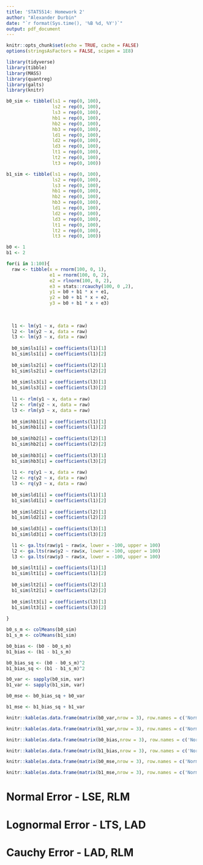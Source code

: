 ```yaml
---
title: 'STAT5514: Homework 2'
author: "Alexander Durbin"
date: "`r format(Sys.time(), '%B %d, %Y')`"
output: pdf_document
---
```


```r
knitr::opts_chunk$set(echo = TRUE, cache = FALSE)
options(stringsAsFactors = FALSE, scipen = 1E8)
```

```r

library(tidyverse)
library(tibble)
library(MASS)
library(quantreg)
library(galts)
library(knitr)

```

```r

b0_sim <- tibble(ls1 = rep(0, 100),
                 ls2 = rep(0, 100),
                 ls3 = rep(0, 100),
                 hb1 = rep(0, 100),
                 hb2 = rep(0, 100),
                 hb3 = rep(0, 100),
                 ld1 = rep(0, 100),
                 ld2 = rep(0, 100),
                 ld3 = rep(0, 100),
                 lt1 = rep(0, 100),
                 lt2 = rep(0, 100),
                 lt3 = rep(0, 100))

b1_sim <- tibble(ls1 = rep(0, 100),
                 ls2 = rep(0, 100),
                 ls3 = rep(0, 100),
                 hb1 = rep(0, 100),
                 hb2 = rep(0, 100),
                 hb3 = rep(0, 100),
                 ld1 = rep(0, 100),
                 ld2 = rep(0, 100),
                 ld3 = rep(0, 100),
                 lt1 = rep(0, 100),
                 lt2 = rep(0, 100),
                 lt3 = rep(0, 100))

b0 <- 1
b1 <- 2

for(i in 1:100){
  raw <- tibble(x = rnorm(100, 0, 1), 
                e1 = rnorm(100, 0, 2),
                e2 = rlnorm(100, 0, 2),
                e3 = stats::rcauchy(100, 0 ,2),
                y1 = b0 + b1 * x + e1,
                y2 = b0 + b1 * x + e2,
                y3 = b0 + b1 * x + e3)
  
  
  
  l1 <- lm(y1 ~ x, data = raw)
  l2 <- lm(y2 ~ x, data = raw)
  l3 <- lm(y3 ~ x, data = raw)
  
  b0_sim$ls1[i] = coefficients(l1)[1]
  b1_sim$ls1[i] = coefficients(l1)[2]
  
  b0_sim$ls2[i] = coefficients(l2)[1]
  b1_sim$ls2[i] = coefficients(l2)[2]
  
  b0_sim$ls3[i] = coefficients(l3)[1]
  b1_sim$ls3[i] = coefficients(l3)[2]
  
  l1 <- rlm(y1 ~ x, data = raw)
  l2 <- rlm(y2 ~ x, data = raw)
  l3 <- rlm(y3 ~ x, data = raw)
  
  b0_sim$hb1[i] = coefficients(l1)[1]
  b1_sim$hb1[i] = coefficients(l1)[2]
  
  b0_sim$hb2[i] = coefficients(l2)[1]
  b1_sim$hb2[i] = coefficients(l2)[2]
  
  b0_sim$hb3[i] = coefficients(l3)[1]
  b1_sim$hb3[i] = coefficients(l3)[2]
  
  l1 <- rq(y1 ~ x, data = raw)
  l2 <- rq(y2 ~ x, data = raw)
  l3 <- rq(y3 ~ x, data = raw)
  
  b0_sim$ld1[i] = coefficients(l1)[1]
  b1_sim$ld1[i] = coefficients(l1)[2]
  
  b0_sim$ld2[i] = coefficients(l2)[1]
  b1_sim$ld2[i] = coefficients(l2)[2]
  
  b0_sim$ld3[i] = coefficients(l3)[1]
  b1_sim$ld3[i] = coefficients(l3)[2]

  l1 <- ga.lts(raw$y1 ~ raw$x, lower = -100, upper = 100)
  l2 <- ga.lts(raw$y2 ~ raw$x, lower = -100, upper = 100)
  l3 <- ga.lts(raw$y3 ~ raw$x, lower = -100, upper = 100)
  
  b0_sim$lt1[i] = coefficients(l1)[1]
  b1_sim$lt1[i] = coefficients(l1)[2]
  
  b0_sim$lt2[i] = coefficients(l2)[1]
  b1_sim$lt2[i] = coefficients(l2)[2]
  
  b0_sim$lt3[i] = coefficients(l3)[1]
  b1_sim$lt3[i] = coefficients(l3)[2]
 
}


```


```r

b0_s_m <- colMeans(b0_sim)
b1_s_m <- colMeans(b1_sim)

b0_bias <- (b0 - b0_s_m)
b1_bias <- (b1 - b1_s_m)

b0_bias_sq <- (b0 - b0_s_m)^2
b1_bias_sq <- (b1 - b1_s_m)^2

b0_var <- sapply(b0_sim, var)
b1_var <- sapply(b1_sim, var)

b0_mse <- b0_bias_sq + b0_var

b1_mse <- b1_bias_sq + b1_var
```

```r

knitr::kable(as.data.frame(matrix(b0_var,nrow = 3), row.names = c('Normal', 'Lognormal', 'Cauchy')), col.names = c('LSE', 'RLM', 'LAD', 'LTS'), caption = 'Variance of intercept estimates.')

knitr::kable(as.data.frame(matrix(b1_var,nrow = 3), row.names = c('Normal', 'Lognormal', 'Cauchy')), col.names = c('LSE', 'RLM', 'LAD', 'LTS'), caption = 'Variance of slope estimates.')

knitr::kable(as.data.frame(matrix(b0_bias,nrow = 3), row.names = c('Normal', 'Lognormal', 'Cauchy')), col.names = c('LSE', 'RLM', 'LAD', 'LTS'), caption = 'Bias of intercept estimates.')

knitr::kable(as.data.frame(matrix(b1_bias,nrow = 3), row.names = c('Normal', 'Lognormal', 'Cauchy')), col.names = c('LSE', 'RLM', 'LAD', 'LTS'), caption = 'Bias of slope estimates.')

knitr::kable(as.data.frame(matrix(b0_mse,nrow = 3), row.names = c('Normal', 'Lognormal', 'Cauchy')), col.names = c('LSE', 'RLM', 'LAD', 'LTS'), caption = 'MSE of intercept estimates.')

knitr::kable(as.data.frame(matrix(b1_mse,nrow = 3), row.names = c('Normal', 'Lognormal', 'Cauchy')), col.names = c('LSE', 'RLM', 'LAD', 'LTS'), caption = 'MSE of slope estimates.')

```

# Normal Error - LSE, RLM

# Lognormal Error - LTS, LAD

# Cauchy Error - LAD, RLM